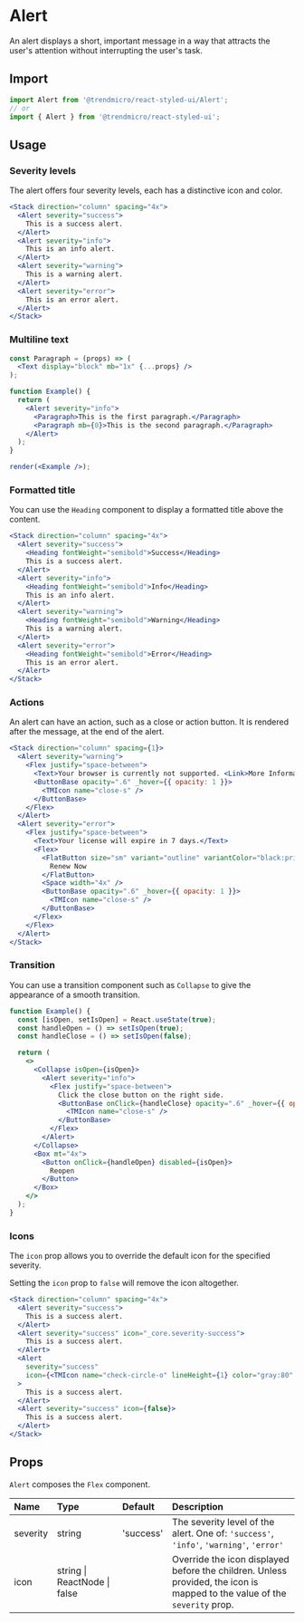 # Alert

An alert displays a short, important message in a way that attracts the user's attention without interrupting the user's task.

## Import

```js
import Alert from '@trendmicro/react-styled-ui/Alert';
// or
import { Alert } from '@trendmicro/react-styled-ui';
```

## Usage

### Severity levels

The alert offers four severity levels, each has a distinctive icon and color.

```jsx
<Stack direction="column" spacing="4x">
  <Alert severity="success">
    This is a success alert.
  </Alert>
  <Alert severity="info">
    This is an info alert.
  </Alert>
  <Alert severity="warning">
    This is a warning alert.
  </Alert>
  <Alert severity="error">
    This is an error alert.
  </Alert>
</Stack>
```

### Multiline text

```jsx noInline
const Paragraph = (props) => (
  <Text display="block" mb="1x" {...props} />
);

function Example() {
  return (
    <Alert severity="info">
      <Paragraph>This is the first paragraph.</Paragraph>
      <Paragraph mb={0}>This is the second paragraph.</Paragraph>
    </Alert>
  );
}

render(<Example />);
```

### Formatted title

You can use the `Heading` component to display a formatted title above the content.

```jsx
<Stack direction="column" spacing="4x">
  <Alert severity="success">
    <Heading fontWeight="semibold">Success</Heading>
    This is a success alert.
  </Alert>
  <Alert severity="info">
    <Heading fontWeight="semibold">Info</Heading>
    This is an info alert.
  </Alert>
  <Alert severity="warning">
    <Heading fontWeight="semibold">Warning</Heading>
    This is a warning alert.
  </Alert>
  <Alert severity="error">
    <Heading fontWeight="semibold">Error</Heading>
    This is an error alert.
  </Alert>
</Stack>
```

### Actions

An alert can have an action, such as a close or action button. It is rendered after the message, at the end of the alert.

```jsx
<Stack direction="column" spacing={1}>
  <Alert severity="warning">
    <Flex justify="space-between">
      <Text>Your browser is currently not supported. <Link>More Information</Link></Text>
      <ButtonBase opacity=".6" _hover={{ opacity: 1 }}>
        <TMIcon name="close-s" />
      </ButtonBase>
    </Flex>
  </Alert>
  <Alert severity="error">
    <Flex justify="space-between">
      <Text>Your license will expire in 7 days.</Text>
      <Flex>
        <FlatButton size="sm" variant="outline" variantColor="black:primary">
          Renew Now
        </FlatButton>
        <Space width="4x" />
        <ButtonBase opacity=".6" _hover={{ opacity: 1 }}>
          <TMIcon name="close-s" />
        </ButtonBase>
      </Flex>
    </Flex>
  </Alert>
</Stack>
```

### Transition

You can use a transition component such as `Collapse` to give the appearance of a smooth transition.

```jsx
function Example() {
  const [isOpen, setIsOpen] = React.useState(true);
  const handleOpen = () => setIsOpen(true);
  const handleClose = () => setIsOpen(false);

  return (
    <>
      <Collapse isOpen={isOpen}>
        <Alert severity="info">
          <Flex justify="space-between">
            Click the close button on the right side.
            <ButtonBase onClick={handleClose} opacity=".6" _hover={{ opacity: 1 }}>
              <TMIcon name="close-s" />
            </ButtonBase>
          </Flex>
        </Alert>
      </Collapse>
      <Box mt="4x">
        <Button onClick={handleOpen} disabled={isOpen}>
          Reopen
        </Button>
      </Box>
    </>
  );
}
```

### Icons

The `icon` prop allows you to override the default icon for the specified severity.

Setting the `icon` prop to `false` will remove the icon altogether.

```jsx
<Stack direction="column" spacing="4x">
  <Alert severity="success">
    This is a success alert.
  </Alert>
  <Alert severity="success" icon="_core.severity-success">
    This is a success alert.
  </Alert>
  <Alert
    severity="success"
    icon={<TMIcon name="check-circle-o" lineHeight={1} color="gray:80" />}
  >
    This is a success alert.
  </Alert>
  <Alert severity="success" icon={false}>
    This is a success alert.
  </Alert>
</Stack>
```

## Props

`Alert` composes the `Flex` component.

| Name | Type | Default | Description |
| :--- | :--- | :------ | :---------- |
| severity | string | 'success' | The severity level of the alert. One of: `'success'`, `'info'`, `'warning'`, `'error'` |
| icon | string \| ReactNode \| false | | Override the icon displayed before the children. Unless provided, the icon is mapped to the value of the `severity` prop. |
